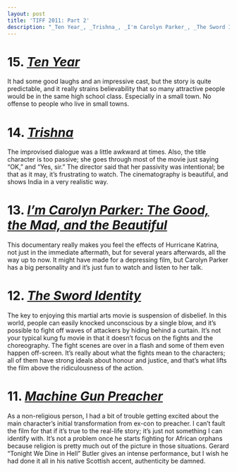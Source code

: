 ```yaml
---
layout: post
title: 'TIFF 2011: Part 2'
description: "_Ten Year_, _Trishna_, _I'm Carolyn Parker_, _The Sword Identity_, _Machine Gun Preacher_"
---
```


# 15. [_Ten Year_](http://www.imdb.com/title/tt1715873/)
  
It had some good laughs and an impressive cast, but the story is quite predictable, and it really strains believability that so many attractive people would be in the same high school class. Especially in a small town. No offense to people who live in small towns.  

# 14. [_Trishna_](http://www.imdb.com/title/tt1836987/)
  
The improvised dialogue was a little awkward at times. Also, the title character is too passive; she goes through most of the movie just saying “OK,” and “Yes, sir.” The director said that her passivity was intentional; be that as it may, it’s frustrating to watch. The cinematography is beautiful, and shows India in a very realistic way.
  
# 13. [_I’m Carolyn Parker: The Good, the Mad, and the Beautiful_](http://www.imdb.com/title/tt1872083/)
  
This documentary really makes you feel the effects of Hurricane Katrina, not just in the immediate aftermath, but for several years afterwards, all the way up to now. It might have made for a depressing film, but Carolyn Parker has a big personality and it’s just fun to watch and listen to her talk.

# 12. [_The Sword Identity_](http://www.imdb.com/title/tt2044077/)
  
The key to enjoying this martial arts movie is suspension of disbelief. In this world, people can easily knocked unconscious by a single blow, and it’s possible to fight off waves of attackers by hiding behind a curtain. It’s not your typical kung fu movie in that it doesn’t focus on the fights and the choreography. The fight scenes are over in a flash and some of them even happen off-screen. It’s really about what the fights mean to the characters; all of them have strong ideals about honour and justice, and that’s what lifts the film above the ridiculousness of the action.  
  
# 11. [_Machine Gun Preacher_](http://www.imdb.com/title/tt1586752/)
  
As a non-religious person, I had a bit of trouble getting excited about the main character’s initial transformation from ex-con to preacher. I can’t fault the film for that if it’s true to the real-life story; it’s just not something I can identify with. It’s not a problem once he starts fighting for African orphans because religion is pretty much out of the picture in those situations. Gerard “Tonight We Dine in Hell” Butler gives an intense performance, but I wish he had done it all in his native Scottish accent, authenticity be damned.
